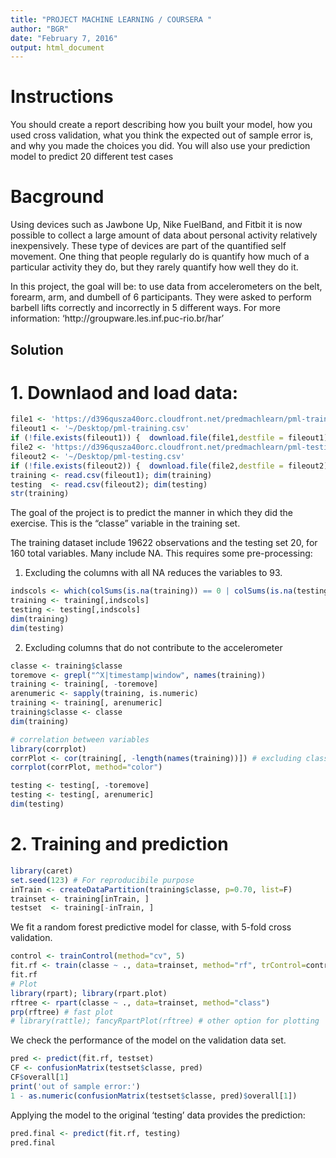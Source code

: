 ```yaml
---
title: "PROJECT MACHINE LEARNING / COURSERA "
author: "BGR"
date: "February 7, 2016"
output: html_document
---
```


# Instructions 
You should create a report describing how you built your model, how you used cross validation, what you think the expected out of sample error is, and why you made the choices you did. You will also use your prediction model to predict 20 different test cases

# Bacground 
Using devices such as Jawbone Up, Nike FuelBand, and Fitbit it is now possible to collect a large amount of data about personal activity relatively inexpensively. These type of devices are part of the quantified self movement. One thing that people regularly do is quantify how much of a particular activity they do, but they rarely quantify how well they do it. 

In this project, the goal will be: to use data from accelerometers on the belt, forearm, arm, and dumbell of 6 participants. They were asked to perform barbell lifts correctly and incorrectly in 5 different ways. For more information: 'http://groupware.les.inf.puc-rio.br/har' 


## Solution

# 1. Downlaod and load data: 

```r
file1 <- 'https://d396qusza40orc.cloudfront.net/predmachlearn/pml-training.csv'
fileout1 <- '~/Desktop/pml-training.csv'
if (!file.exists(fileout1)) {  download.file(file1,destfile = fileout1)}
file2 <- 'https://d396qusza40orc.cloudfront.net/predmachlearn/pml-testing.csv'
fileout2 <- '~/Desktop/pml-testing.csv' 
if (!file.exists(fileout2)) {  download.file(file2,destfile = fileout2)}
training <- read.csv(fileout1); dim(training)
testing  <- read.csv(fileout2); dim(testing)
str(training)
```

The goal of the project is to predict the manner in which they did the exercise. This is the "classe" variable in the training set. 

The training dataset include 19622 observations and the testing set 20, for 160 total variables. Many include NA. This requires some pre-processing: 

1. Excluding the columns with all NA reduces the variables to 93. 

```r
indscols <- which(colSums(is.na(training)) == 0 | colSums(is.na(testing)) == 0)
training <- training[,indscols]
testing <- testing[,indscols]
dim(training) 
dim(testing) 
```
2. Excluding columns that do not contribute to the accelerometer 

```r
classe <- training$classe
toremove <- grepl("^X|timestamp|window", names(training))
training <- training[, -toremove]
arenumeric <- sapply(training, is.numeric)
training <- training[, arenumeric]
training$classe <- classe
dim(training)

# correlation between variables 
library(corrplot)
corrPlot <- cor(training[, -length(names(training))]) # excluding classe
corrplot(corrPlot, method="color")

testing <- testing[, -toremove]
testing <- testing[, arenumeric]
dim(testing) 
```

# 2. Training and prediction 

```r
library(caret)
set.seed(123) # For reproducibile purpose
inTrain <- createDataPartition(training$classe, p=0.70, list=F)
trainset <- training[inTrain, ]
testset  <- training[-inTrain, ]
```

We fit a random forest predictive model for classe, with 5-fold cross validation. 

```r
control <- trainControl(method="cv", 5)
fit.rf <- train(classe ~ ., data=trainset, method="rf", trControl=control)
fit.rf
# Plot
library(rpart); library(rpart.plot)
rftree <- rpart(classe ~ ., data=trainset, method="class")
prp(rftree) # fast plot
# library(rattle); fancyRpartPlot(rftree) # other option for plotting 
```

We check the performance of the model on the validation data set.

```r
pred <- predict(fit.rf, testset)
CF <- confusionMatrix(testset$classe, pred)
CF$overall[1]
print('out of sample error:') 
1 - as.numeric(confusionMatrix(testset$classe, pred)$overall[1])
```

Applying the model to the original 'testing' data provides the prediction:

```r
pred.final <- predict(fit.rf, testing)
pred.final
```

